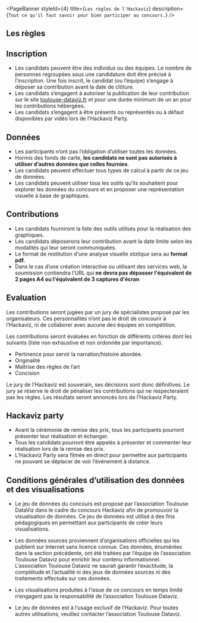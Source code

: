
<PageBanner styleId={4} title={`Les règles de l'Hackaviz`} description={`Tout ce qu'il faut savoir pour bien participer au concours.`} />

<section id="one">
<div className="inner">

# Les règles

## Inscription

- Les candidats peuvent être des individus ou des équipes. Le nombre de personnes regroupées sous une candidature doit être précisé à l’inscription. 
Une fois inscrit, le candidat (ou l’équipe) s’engage à déposer sa contribution avant la date de clôture.
- Les candidats s’engagent à autoriser la publication de leur contribution sur le site [toulouse-dataviz.fr](https://toulouse-dataviz.fr) et pour une durée minimum de un an pour les contributions hébergées.
- Les candidats s’engagent à être présents ou représentés ou à défaut disponibles par vidéo lors de l’Hackaviz Party.

## Données

- Les participants n’ont pas l’obligation d’utiliser toutes les données.
- Hormis des fonds de carte, **les candidats ne sont pas autorisés à utiliser d’autres données que celles fournies**.
- Les candidats peuvent effectuer tous types de calcul à partir de ce jeu de données.
- Les candidats peuvent utiliser tous les outils qu’ils souhaitent pour explorer les données du concours et en proposer une représentation visuelle à base de graphiques.

## Contributions

- Les candidats fourniront la liste des outils utilisés pour la réalisation des graphiques.
- Les candidats déposerons leur contribution avant la date limite selon les modalités qui leur seront communiquées.
- Le format de restitution d'une analyse visuelle *statique* sera au **format pdf**.
- Dans le cas d’une création interactive ou utilisant des services web, la soumission contiendra l'URL qui **ne devra pas dépasser l'équivalent de 2 pages A4 ou l'équivalent de 3 captures d'écran** 

# Evaluation

Les contributions seront jugées par un jury de spécialistes proposé par les organisateurs. Ces personnalités n’ont pas le droit de concourir à l’Hackaviz, ni de collaborer avec aucune des équipes en compétition.

Les contributions seront évaluées en fonction de différents critères dont les suivants (liste non exhaustive et non ordonnée par importance).

- Pertinence pour servir la narration/histoire abordée.
- Originalité
- Maîtrise des règles de l’art
- Concision

Le jury de l’Hackaviz est souverain, ses décisions sont donc définitives. Le jury se réserve le droit de pénaliser les contributions qui ne respecteraient pas les règles. Les résultats seront annoncés lors de l’Hackaviz Party.

# Hackaviz party

- Avant la cérémonie de remise des prix, tous les participants pourront présenter leur réalisation et échanger.
- Tous les candidats pourront être appelés à présenter et commenter leur réalisation lors de la remise des prix.
- L’Hackaviz Party sera filmée en direct pour permettre aux participants ne pouvant se déplacer de voir l’événement à distance.

# Conditions générales d’utilisation des données et des visualisations

- Le jeu de données du concours est proposé par l’association Toulouse DataViz dans le cadre du concours Hackaviz afin de promouvoir la visualisation de données. Ce jeu de données est utilisé à des fins
  pédagogiques en permettant aux participants de créer leurs visualisations.

- Les données sources proviennent d’organisations officielles qui les publient sur Internet sans licence connue. Ces données, énumérées dans la section précédente, ont été traitées par l’équipe de
  l’association Toulouse Dataviz pour enrichir leur contenu informationnel. L’association Toulouse Dataviz ne saurait garantir l’exactitude, la complétude et l’actualité ni des jeux de données
  sources ni des traitements effectués sur ces données.

- Les visualisations produites à l’issue de ce concours en temps limité n’engagent pas la responsabilité de l’association Toulouse Dataviz.

- Le jeu de données est à l’usage exclusif de l’Hackaviz. Pour toutes autres utilisations, veuillez contacter l’association Toulouse Dataviz.

</div>
</section>
